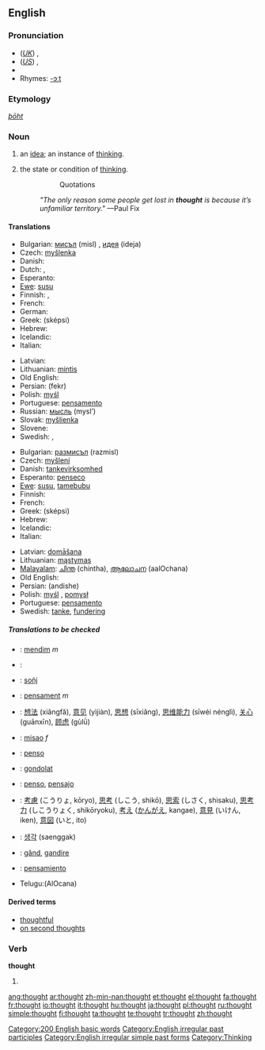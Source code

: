 ==English==

{{rank|take|last|here|138|thought|found|people|still}}

===Pronunciation===
*(''[[Received Pronunciation|UK]]'') {{IPA|/θɔːt/}}, {{SAMPA|/TO:t/}}
*(''[[General American|US]]'') {{IPA|/θɒːt/}}, {{SAMPA|/TQ:t/}}
*{{audio|en-us-thought.ogg|Audio (US)}}
*Rhymes: [[Rhymes:English:-ɔːt|-ɔːt]]

===Etymology===
{{OE.}} ''[[þōht]]''

===Noun===
{{wikipedia}}
{{en-noun}}

# an [[idea]]; an instance of [[think]]ing.
# {{uncountable}} the state or condition of [[think]]ing.
#::Quotations
#:''"The only reason some people get lost in '''thought''' is because it’s unfamiliar territory."'' —Paul Fix

====Translations====
{{trans-top|an idea (1)}}
* Bulgarian: [[мисъл]] (misl) {{f}}, [[идея]] (ideja) {{f}}
* Czech: [[myšlenka]] {{f}}
* Danish: {{t-|da|tanke|c}}
* Dutch: {{t+|nl|gedachte|f}}, {{t+|nl|idee|n}}
* Esperanto: {{t-|eo|penso|xs=Esperanto}}
* [[Ewe]]: [[susu]]
* Finnish: {{t+|fi|ajatus}}, {{t+|fi|idea}}
* French: {{t+|fr|idée|f}}
* German: {{t+|de|Gedanke|m}}
* Greek: {{t|el|σκέψη|f|sc=Grek}} (sképsi)
* Hebrew: {{he-translation|מחשבה|makhshavá}} {{f}}
* Icelandic: {{t+|is|hugmynd|f}}
* Italian: {{t+|it|idea|f}}
{{trans-mid}}
* Latvian: {{t-|lv|doma|f|xs=Latvian}}
* Lithuanian: [[mintis]] {{f}}
* Old English: {{t-|ang|gehygd|n|alt=ġehyġd|xs=Old English}}
* Persian: {{FAchar|[[فکر]]}} (fekr)
* Polish: [[myśl]] {{f}}
* Portuguese: [[pensamento]] {{m}}
* Russian: [[мысль]] (mysl’) {{f}}
* Slovak: [[myšlienka]] {{f}}
* Slovene: {{t+|sl|misel|f}}
* Swedish: {{t-|sv|idé}}, {{t+|sv|tanke}}
{{trans-bottom}}

{{trans-top|the state or condition of thinking (2)}}
* Bulgarian: [[размисъл]] (razmisl) {{m}}
* Czech: [[myšlení]] {{n}}
* Danish: [[tankevirksomhed]] {{c}}
* Esperanto: [[penseco]]
* [[Ewe]]: [[susu]], [[tamebubu]]
* Finnish: {{t-|fi|ajattelu}}
* French: {{t+|fr|pensée|f}}
* Greek: {{t|el|σκέψη|f|sc=Grek}} (sképsi)
* Hebrew: {{he-translation|מחשבות|makhshavót}} {{f|p}}
* Icelandic: {{t+|is|hugsun|f}}
* Italian: {{t-|it|pensiero|m}}
{{trans-mid}}
* Latvian: [[domāšana]] {{f}}
* Lithuanian: [[mąstymas]] {{m}}
* [[Malayalam]]: [[ചിന്ത]] (chintha), [[ആലോചന]] (aalOchana)
* Old English: {{t-|ang|gehygd|n|alt=ġehyġd|xs=Old English}}
* Persian: {{FAchar|[[اندیشه]]}} (andishe)
* Polish: [[myśl]] {{f}}, [[pomysł]] {{m}}
* Portuguese: [[pensamento]] {{m}}
* Swedish: [[tanke]], [[fundering]]
{{trans-bottom}}

=====Translations to be checked=====
{{checktrans}}
{{top}}
*{{ttbc|Albanian}}: [[mendim]] ''m''
*{{ttbc|Arabic}}: {{ARchar|[[فكرة]]}} {{unicode|(fíkra)}} {{f}}
*{{ttbc|Breton}}: [[soñj]] {{m}}
*{{ttbc|Catalan}}: [[pensament]] ''m''
*{{ttbc|Chinese}}: [[想法]] (xiǎngfǎ), [[意见]] (yìjiàn), [[思想]] (sīxiǎng), [[思维能力]] (sīwéi nénglì), [[关心]] (guānxīn), [[顾虑]] (gùlǜ)
*{{ttbc|Croatian}}: [[misao]] ''f''
*{{ttbc|Esperanto}}: [[penso]]
*{{ttbc|Hungarian}}: [[gondolat]]
{{mid}}
*{{ttbc|Ido}}: [[penso]], [[pensajo]]
*{{ttbc|Japanese}}: [[考慮]] (こうりょ, kōryo), [[思考]] (しこう, shikō), [[思索]] (しさく, shisaku), [[思考力]] (しこうりょく, shikōryoku), [[考え]] ([[かんがえ]], kangae), [[意見]] (いけん, iken), [[意図]] (いと, ito)
*{{ttbc|Korean}}: [[생각]] (saenggak)
*{{ttbc|Romanian}}: [[gând]], [[gandire]]
*{{ttbc|Spanish}}: [[pensamiento]] {{m}}
*Telugu:(AlOcana){{t|te|ఆలోచన}}
{{bottom}}

====Derived terms====
*[[thoughtful]]
*[[on second thoughts]]

===Verb===
'''thought'''

# {{past of|think}}
<!--this belongs on the page for "think"====Translations====
{{trans-top|Simple past tense and past participle of think.}}
*Dutch: [[dacht]]
{{trans-bottom}}-->

[[Category:200 English basic words]]
[[Category:English irregular past participles]]
[[Category:English irregular simple past forms]]
[[Category:Thinking]]

[[ang:thought]]
[[ar:thought]]
[[zh-min-nan:thought]]
[[et:thought]]
[[el:thought]]
[[fa:thought]]
[[fr:thought]]
[[io:thought]]
[[it:thought]]
[[hu:thought]]
[[ja:thought]]
[[pl:thought]]
[[ru:thought]]
[[simple:thought]]
[[fi:thought]]
[[ta:thought]]
[[te:thought]]
[[tr:thought]]
[[zh:thought]]